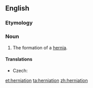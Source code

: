 ==English==

===Etymology===
{{suffix|en|hernia|ation}}

===Noun===
{{en-noun|~}}

# The formation of a [[hernia]].

====Translations====
{{trans-top|formation of a hernia}}
* Czech: {{t|cs|herniace|f}}
{{trans-mid}}
{{trans-bottom}}

[[et:herniation]]
[[ta:herniation]]
[[zh:herniation]]